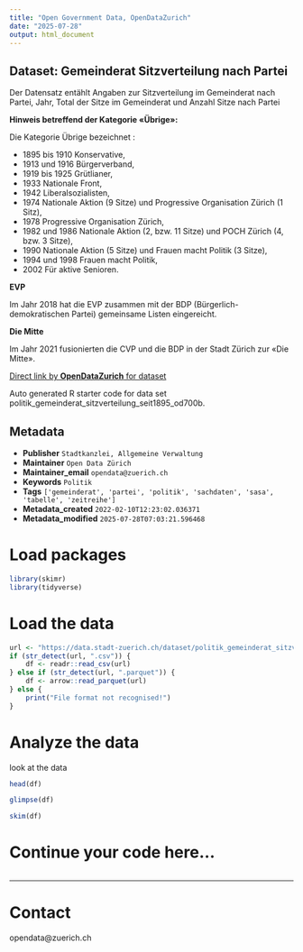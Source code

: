 ```yaml
---
title: "Open Government Data, OpenDataZurich"
date: "2025-07-28"
output: html_document
---
```


## Dataset: Gemeinderat Sitzverteilung nach Partei

Der Datensatz entählt Angaben zur Sitzverteilung im Gemeinderat nach Partei, Jahr, Total der Sitze im Gemeinderat und Anzahl Sitze nach Partei

**Hinweis betreffend der Kategorie «Übrige»:**

Die Kategorie Übrige bezeichnet :

- 1895 bis 1910 Konservative, 
- 1913 und 1916 Bürgerverband, 
- 1919 bis 1925 Grütlianer, 
- 1933 Nationale Front, 
- 1942 Liberalsozialisten,
- 1974 Nationale Aktion (9 Sitze) und Progressive Organisation Zürich (1 Sitz), 
- 1978 Progressive Organisation Zürich, 
- 1982 und 1986 Nationale Aktion (2, bzw. 11 Sitze) und POCH Zürich (4, bzw. 3 Sitze),
- 1990 Nationale Aktion (5 Sitze) und Frauen macht Politik (3 Sitze), 
- 1994 und 1998 Frauen macht Politik, 
- 2002 Für aktive Senioren.

[]()

**EVP**

Im Jahr 2018 hat die EVP zusammen mit der BDP (Bürgerlich-demokratischen Partei) gemeinsame Listen
eingereicht.


[]()

**Die Mitte**

Im Jahr 2021 fusionierten die CVP und die BDP in der Stadt Zürich zur «Die Mitte».

[]()



[Direct link by **OpenDataZurich** for dataset](https://data.stadt-zuerich.ch/dataset/politik_gemeinderat_sitzverteilung_seit1895_od700b)

Auto generated R starter code for data set politik_gemeinderat_sitzverteilung_seit1895_od700b.

## Metadata

- **Publisher** `Stadtkanzlei, Allgemeine Verwaltung`
- **Maintainer** `Open Data Zürich`
- **Maintainer_email** `opendata@zuerich.ch`
- **Keywords** `Politik`
- **Tags** `['gemeinderat', 'partei', 'politik', 'sachdaten', 'sasa', 'tabelle', 'zeitreihe']`
- **Metadata_created** `2022-02-10T12:23:02.036371`
- **Metadata_modified** `2025-07-28T07:03:21.596468`


# Load packages

```r
library(skimr)
library(tidyverse)
```

# Load the data

```r
url <- "https://data.stadt-zuerich.ch/dataset/politik_gemeinderat_sitzverteilung_seit1895_od700b/download/POL700OD700B.csv"
if (str_detect(url, ".csv")) {
    df <- readr::read_csv(url)
} else if (str_detect(url, ".parquet")) {
    df <- arrow::read_parquet(url)
} else {
    print("File format not recognised!")
}
```

# Analyze the data

look at the data
```r
head(df)
```

```r
glimpse(df)
```

```r
skim(df)
```

# Continue your code here...

```r

```

------------------------------------------------------------------------

# Contact

opendata@zuerich.ch
